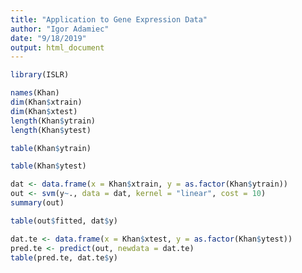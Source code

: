 ```yaml
---
title: "Application to Gene Expression Data"
author: "Igor Adamiec"
date: "9/18/2019"
output: html_document
---
```


```r
library(ISLR)
```

```r
names(Khan)
dim(Khan$xtrain)
dim(Khan$xtest)
length(Khan$ytrain)
length(Khan$ytest)
```

```r
table(Khan$ytrain)
```

```r
table(Khan$ytest)
```

```r
dat <- data.frame(x = Khan$xtrain, y = as.factor(Khan$ytrain))
out <- svm(y~., data = dat, kernel = "linear", cost = 10)
summary(out)
```

```r
table(out$fitted, dat$y)
```

```r
dat.te <- data.frame(x = Khan$xtest, y = as.factor(Khan$ytest))
pred.te <- predict(out, newdata = dat.te)
table(pred.te, dat.te$y)
```

